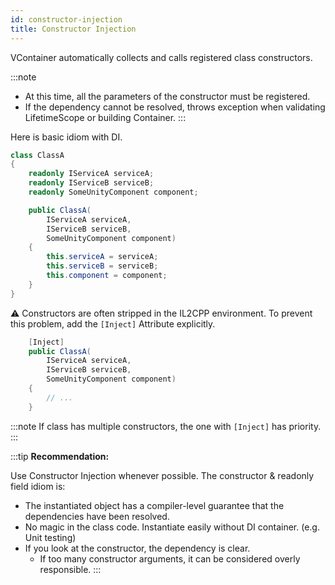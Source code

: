 ```yaml
---
id: constructor-injection
title: Constructor Injection
---
```


VContainer automatically collects and calls registered class constructors.

:::note
- At this time, all the parameters of the constructor must be registered.
- If the dependency cannot be resolved, throws exception when validating LifetimeScope or building Container.
:::

Here is basic idiom with DI.

```csharp
class ClassA
{
    readonly IServiceA serviceA;
    readonly IServiceB serviceB;
    readonly SomeUnityComponent component;

    public ClassA(
        IServiceA serviceA,
        IServiceB serviceB,
        SomeUnityComponent component)
    {
        this.serviceA = serviceA;
        this.serviceB = serviceB;
        this.component = component;
    }
}
```

:warning: Constructors are often stripped in the IL2CPP environment.
To prevent this problem, add the `[Inject]` Attribute explicitly.

```csharp
    [Inject]
    public ClassA(
        IServiceA serviceA,
        IServiceB serviceB,
        SomeUnityComponent component)
    {
        // ...
    }
```

:::note
If class has multiple constructors, the one with `[Inject]` has priority.
:::

:::tip
**Recommendation:**

Use Constructor Injection whenever possible.
The constructor & readonly field idiom is:
- The instantiated object has a compiler-level guarantee that the dependencies have been resolved.
- No magic in the class code. Instantiate easily without DI container. (e.g. Unit testing)
- If you look at the constructor, the dependency is clear.
  - If too many constructor arguments, it can be considered overly responsible.
:::